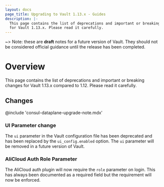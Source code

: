 ```yaml
---
layout: docs
page_title: Upgrading to Vault 1.13.x - Guides
description: |-
  This page contains the list of deprecations and important or breaking changes
  for Vault 1.13.x. Please read it carefully.
---
```


~> Note: these are **draft** notes for a future version of Vault. They should not be considered
official guidance until the release has been completed.

# Overview

This page contains the list of deprecations and important or breaking changes
for Vault 1.13.x compared to 1.12. Please read it carefully.

## Changes

@include 'consul-dataplane-upgrade-note.mdx'

### UI Parameter change

The `ui` parameter in the Vault configuration file has been deprecated and has
been replaced by the `ui_config.enabled` option. The `ui` parameter will be
removed in a future version of Vault.

### AliCloud Auth Role Parameter

The AliCloud auth plugin will now require the `role` parameter on login. This
has always been documented as a required field but the requirement will now be
enforced.

